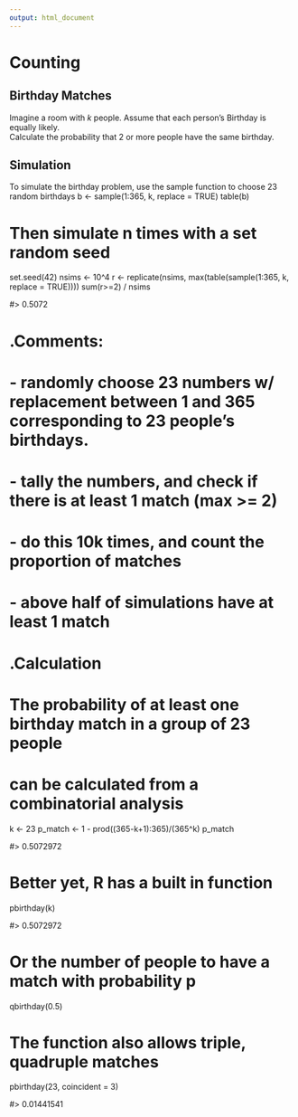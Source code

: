 ```yaml
---
output: html_document
---
```


# Counting

## Birthday Matches

Imagine a room with $k$ people. 
Assume that each person’s Birthday is equally likely.  
Calculate the probability that 2 or more people have the same birthday.

## Simulation

To simulate the birthday problem, 
use the sample function to choose 23 random birthdays
b <- sample(1:365, k, replace = TRUE)
table(b)

# Then simulate n times with a set random seed
set.seed(42)
nsims <- 10^4
r <- replicate(nsims, max(table(sample(1:365, k, replace = TRUE))))
sum(r>=2) / nsims

#> 0.5072

# .Comments: 
# - randomly choose 23 numbers w/ replacement between 1 and 365 corresponding to 23 people's birthdays. 
# - tally the numbers, and check if there is at least 1 match (max >= 2)
# - do this 10k times, and count the proportion of matches
# - above half of simulations have at least 1 match

# .Calculation
# The probability of at least one birthday match in a group of 23 people
# can be calculated from a combinatorial analysis
k <- 23
p_match <- 1 - prod((365-k+1):365)/(365^k)
p_match

#> 0.5072972

# Better yet, R has a built in function
pbirthday(k)

#> 0.5072972

# Or the number of people to have a match with probability p
qbirthday(0.5)

# The function also allows triple, quadruple matches
pbirthday(23, coincident = 3)

#> 0.01441541

